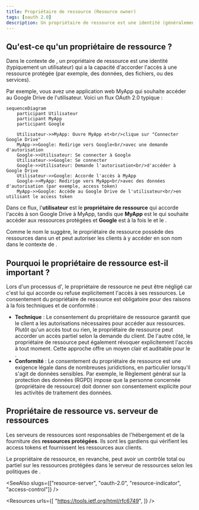 ```yaml
---
title: Propriétaire de ressource (Resource owner)
tags: [oauth 2.0]
description: Un propriétaire de ressource est une identité (généralement un utilisateur) qui a la capacité d'accorder l'accès à une ressource protégée. Dans OAuth 2.0, le propriétaire de ressource peut autoriser le client à accéder à ses ressources sur un serveur de ressources en son nom.
---
```


## Qu'est-ce qu'un propriétaire de ressource ?

Dans le contexte de <Ref slug="oauth-2.0" />, un propriétaire de ressource est une identité (typiquement un utilisateur) qui a la capacité d'accorder l'accès à une ressource protégée (par exemple, des données, des fichiers, ou des services).

Par exemple, vous avez une application web MyApp qui souhaite accéder au Google Drive de l'utilisateur. Voici un flux OAuth 2.0 typique :

```mermaid
sequenceDiagram
    participant Utilisateur
    participant MyApp
    participant Google

    Utilisateur->>MyApp: Ouvre MyApp et<br/>clique sur "Connecter Google Drive"
    MyApp->>Google: Redirige vers Google<br/>avec une demande d'autorisation
    Google->>Utilisateur: Se connecter à Google
    Utilisateur->>Google: Se connecter
    Google->>Utilisateur: Demande l'autorisation<br/>d'accéder à Google Drive
    Utilisateur->>Google: Accorde l'accès à MyApp
    Google->>MyApp: Redirige vers MyApp<br/>avec des données d'autorisation (par exemple, access token)
    MyApp->>Google: Accède au Google Drive de l'utilisateur<br/>en utilisant le access token
```

Dans ce flux, l'**utilisateur** est le **propriétaire de ressource** qui accorde l'accès à son Google Drive à MyApp, tandis que **MyApp** est le <Ref slug="client" /> qui souhaite accéder aux ressources protégées et **Google** est à la fois le <Ref slug="authorization-server" /> et le <Ref slug="resource-server" />.

Comme le nom le suggère, le propriétaire de ressource possède des ressources dans un <Ref slug="resource-server" /> et peut autoriser les clients à y accéder en son nom dans le contexte de <Ref slug="oauth-2.0" />.

## Pourquoi le propriétaire de ressource est-il important ?

Lors d'un processus d'<Ref slug="authorization" />, le propriétaire de ressource ne peut être négligé car c'est lui qui accorde ou refuse explicitement l'accès à ses ressources. Le consentement du propriétaire de ressource est obligatoire pour des raisons à la fois techniques et de conformité :

- **Technique** : Le consentement du propriétaire de ressource garantit que le client a les autorisations nécessaires pour accéder aux ressources. Plutôt qu'un accès tout ou rien, le propriétaire de ressource peut accorder un accès partiel selon la demande du client. De l'autre côté, le propriétaire de ressource peut également révoquer explicitement l'accès à tout moment. Cette approche offre un moyen clair et auditable pour le <Ref slug="access-control" />.
- **Conformité** : Le consentement du propriétaire de ressource est une exigence légale dans de nombreuses juridictions, en particulier lorsqu'il s'agit de données sensibles. Par exemple, le Règlement général sur la protection des données (RGPD) impose que la personne concernée (propriétaire de ressource) doit donner son consentement explicite pour les activités de traitement des données.

## Propriétaire de ressource vs. serveur de ressources

Les <Ref slug="resource-server">serveurs de ressources</Ref> sont responsables de l'hébergement et de la fourniture des **ressources protégées**. Ils sont les gardiens qui vérifient les access tokens et fournissent les ressources aux clients.

Le propriétaire de ressource, en revanche, peut avoir un contrôle total ou partiel sur les ressources protégées dans le serveur de ressources selon les politiques de <Ref slug="access-control" />.

<SeeAlso slugs={["resource-server", "oauth-2.0", "resource-indicator", "access-control"]} />

<Resources
  urls={[
    "https://tools.ietf.org/html/rfc6749",
  ]}
/>
